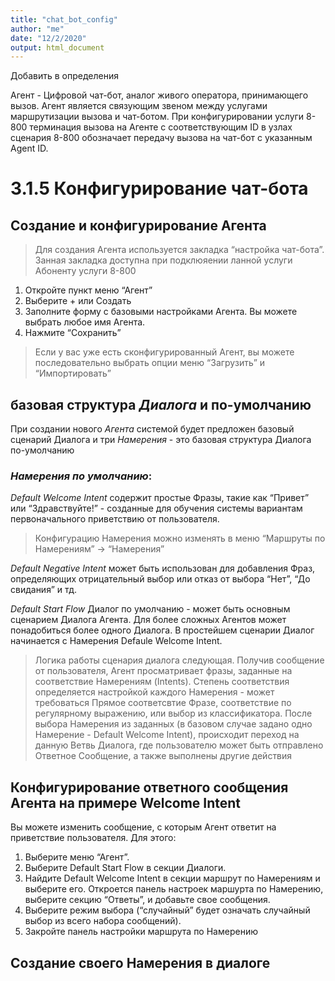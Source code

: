 ```yaml
---
title: "chat_bot_config"
author: "me"
date: "12/2/2020"
output: html_document
---
```


Добавить в определения 

Агент - Цифровой чат-бот, аналог живого оператора, принимающего вызов. Агент является связующим звеном между услугами маршрутизации вызова и чат-ботом. При конфигурировании услуги 8-800 терминация вызова на Агенте с соответствующим ID в узлах сценария 8-800 обозначает передачу вызова на чат-бот с указанным Agent ID.


# 3.1.5 Конфигурирование чат-бота

## Создание и конфигурирование Агента

> Для создания Агента используется закладка "настройка чат-бота". Занная закладка доступна при 
> подклюяении ланной услуги Абоненту услуги 8-800

1. Откройте пункт меню "Агент"
2. Выберите + или Создать
3. Заполните форму с базовыми настройками Агента. Вы можете выбрать любое имя Агента.
4. Нажмите "Сохранить"


> Если у вас уже есть сконфигурированный Агент, вы можете последовательно выбрать опции меню "Загрузить" и "Импортировать"

## базовая структура _Диалога_ и по-умолчанию
При создании нового _Агента_ системой будет предложен базовый сценарий Диалога и три _Намерения_ - это базовая структура Диалога по-умолчанию

### _Намерения по умолчанию_:
*Default Welcome Intent*  содержит простые Фразы, такие как "Привет" или "Здравствуйте!" - созданные для обучения системы вариантам первоначального приветствию от пользователя. 

> Конфигурацию Намерения можно изменять в меню "Маршруты по Намерениям" -> "Намерения"

*Default Negative Intent* может быть использован для добавления Фраз, определяющих отрицательный выбор или отказ от выбора "Нет", "До свидания" и тд.

*Default Start Flow* Диалог по умолчанию - может быть основным сценарием Диалога Агента. Для более сложных Агентов может понадобиться более одного Диалога. В простейшем сценарии Диалог начинается с Намерения Defaule Welcome Intent. 

> Логика работы сценария диалога следующая. Получив сообщение от пользователя, Агент просматривает фразы, заданные на соответствие Намерениям (Intents). Степень соответствия определяется настройкой каждого Намерения - может требоваться Прямое соответсвтие Фразе, соответствие по регулярному выражению, или выбор из классификатора.
После выбора Намерения из заданных (в базовом случае задано одно Намерение - Default Welcome Intent), происходит переход на данную Ветвь Диалога, где пользователю может быть отправлено Ответное Сообщение, а также выполнены другие действия

## Конфигурирование ответного сообщения Агента на примере Welcome Intent
Вы можете изменить сообщение, с которым Агент ответит на приветствие пользователя. Для этого:

1. Выберите меню "Агент".
2. Выберите Default Start Flow в секции Диалоги.
3. Найдите Default Welcome Intent в секции маршрут по Намерениям и выберите его.
Откроется панель настроек маршурта по Намерению, выберите секцию "Ответы", и добавьте свое сообщения.
4. Выберите режим выбора ("случайный" будет означать случайный выбор из всего набора сообщений).
5. Закройте панель настройки маршрута по Намерению


## Создание своего Намерения в диалоге 








